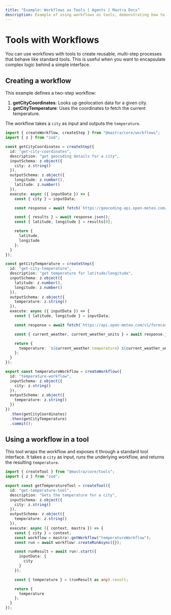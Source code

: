 ```yaml
---
title: "Example: Workflows as Tools | Agents | Mastra Docs"
description: Example of using workflows as tools, demonstrating how to create reusable workflow components that can be called like tools.
---
```



# Tools with Workflows

You can use workflows with tools to create reusable, multi-step processes that behave like standard tools. This is useful when you want to encapsulate complex logic behind a simple interface.

## Creating a workflow

This example defines a two-step workflow:

1. **getCityCoordinates**: Looks up geolocation data for a given city.
2. **getCityTemperature**: Uses the coordinates to fetch the current temperature.

The workflow takes a `city` as input and outputs the `temperature`.

```typescript filename="src/mastra/workflows/example-temperature-workflow.ts" showLineNumbers copy
import { createWorkflow, createStep } from "@mastra/core/workflows";
import { z } from "zod";

const getCityCoordinates = createStep({
  id: "get-city-coordinates",
  description: "get geocoding details for a city",
  inputSchema: z.object({
    city: z.string()
  }),
  outputSchema: z.object({
    longitude: z.number(),
    latitude: z.number()
  }),
  execute: async ({ inputData }) => {
    const { city } = inputData;

    const response = await fetch(`https://geocoding-api.open-meteo.com/v1/search?name=${city}&count=1`);

    const { results } = await response.json();
    const { latitude, longitude } = results[0];

    return {
      latitude,
      longitude
    };
  }
});

const getCityTemperature = createStep({
  id: "get-city-temperature",
  description: "get temperature for latitude/longitude",
  inputSchema: z.object({
    latitude: z.number(),
    longitude: z.number()
  }),
  outputSchema: z.object({
    temperature: z.string()
  }),
  execute: async ({ inputData }) => {
    const { latitude, longitude } = inputData;

    const response = await fetch(`https://api.open-meteo.com/v1/forecast?latitude=${latitude}&longitude=${longitude}&current_weather=true`);

    const { current_weather, current_weather_units } = await response.json();

    return {
      temperature: `${current_weather.temperature} ${current_weather_units.temperature}`
    };
  }
});

export const temperatureWorkflow = createWorkflow({
  id: "temperature-workflow",
  inputSchema: z.object({
    city: z.string()
  }),
  outputSchema: z.object({
    temperature: z.string()
  })
})
  .then(getCityCoordinates)
  .then(getCityTemperature)
  .commit();
```

## Using a workflow in a tool

This tool wraps the workflow and exposes it through a standard tool interface. It takes a `city` as input, runs the underlying workflow, and returns the resulting `temperature`.

```typescript filename="src/mastra/tools/temperature-tool.ts" showLineNumbers copy
import { createTool } from "@mastra/core/tools";
import { z } from "zod";

export const getTemperatureTool = createTool({
  id: "get-temperature-tool",
  description: "Gets the temperature for a city",
  inputSchema: z.object({
    city: z.string()
  }),
  outputSchema: z.object({
    temperature: z.string()
  }),
  execute: async ({ context, mastra }) => {
    const { city } = context;
    const workflow = mastra!.getWorkflow("temperatureWorkflow");
    const run = await workflow!.createRunAsync({});

    const runResult = await run!.start({
      inputData: {
        city
      }
    });

    const { temperature } = (runResult as any).result;

    return {
      temperature
    };
  }
});
```

<GithubLink
  marginTop='mt-16'
  link="https://github.com/mastra-ai/mastra/blob/main/examples/basics/agents/workflow-as-tools"
/>

